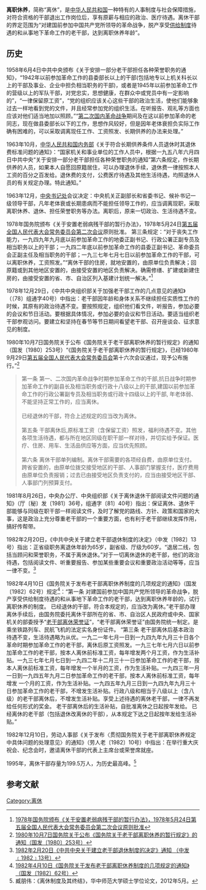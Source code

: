 '''离职休养'''，简称“离休”，是[[中华人民共和国|中华人民共和国]]一种特有的人事制度与社会保障措施，对符合资格的干部退出工作岗位后，享有原薪与相应的政治、医疗待遇。离休干部的界定范围为“对建国前参加中国共产党所领导的革命战争，脱产享受[[供给制|供给制度]]待遇的和从事地下革命工作的老干部，达到离职休养年龄”。
==历史==
1958年6月4日中共中央颁布《关于安排一部分老干部担任各种荣誉职务的通知》，“1942年以前参加革命工作的县委部长以上的干部(包括地专以上机关科长以上的干部及事业、企业中担负相当职务的干部)，或者是1945年以前参加革命工作的营级以上的军队干部，对党忠实，思想健康，在群众中或党员中有一定影响的”，“一律保留原工资”，“党的组织应该关心这些干部的政治生活，使他们能够象过去一样地看到党的文件，并且经常参加党的组织生活。在听报告、观礼等方面也应该对他们适当地加以照顾。”“[[第二次国内革命战争|第二次国内革命战争]]期间及在这以前参加革命的老同志，现在做县委部长以下的工作，思想作风较好，但是因年老体衰担负实际工作确有困难的，可以采取调离现任工作、工资照发、长期供养的办法来处理。”

1963年10月，[[中华人民共和国内务部|中华人民共和国内务部]]《关于符合长期供养条件人员退休时其退休费标准问题的通知》：“国家机关和事业单位的工作人员中，根据一九五八年六月四日中共中央“关于安排一部分老干部担任各种荣誉职务的通知”第六条规定，作长期供养的人员，如果本人自愿回原籍居住，可以办理退休手续，退休费一律按照本人工资的百分之百发给。退休费的支付，公费医疗待遇及其他生活待遇，均照退休人员的有关规定办理。特此通知。”

1963年12月，[[中共中央书记处|中央书记处]]会议决定：中央机关正副部长和省委书记、候补书记一级领导干部，凡年老体衰或长期患病而不能担任领导工作的，应当调离现职，采取离职休养、退休、担任荣誉职务等办法。离职后，原来一切政治、生活待遇不变。

1978年国务院颁布《关于安置老弱病残干部的暂行办法》，1978年5月24日[[第五届全国人民代表大会常务委员会第二次会议|第五届全国人民代表大会常务委员会第二次会议]]原则批准。 第三条规定：“对于丧失工作能力，一九四九年九月底以前参加革命工作的地委正副书记、行政公署正副专员及相当职务以上的干部；一九四二年底以前参加革命工作的县委正副书记、革命委员会正副主任及相当职务的干部；一九三七年七月七日以前参加革命工作的干部，可以离职休养，工资照发。”“离休干部的住房，就地安置的，由原单位负责解决；回原籍或到其他地区安置的，由接受安置的地区负责解决。确需修缮、扩建或新建住房的，由接受安置的省、市、自治区列入基建计划统一解决。”<ref>[http://www.npc.gov.cn/wxzl/wxzl/2000-12/07/content_9548.htm 1978年国务院颁布《关于安置老弱病残干部的暂行办法》，1978年5月24日第五届全国人民代表大会常务委员会第二次会议原则批准]</ref>

1978年12月29日，《中共中央组织部关于加强老干部工作的几点意见的通知》（〔78〕组通字40号）中指出：老干部因年龄和身体关系不继续担任实质性工作的时候，其原有的政治待遇不变。要按照规定，组织他们看文件，听报告，参加必要的会议和节日活动。要根据具体情况，参加必要的会议和节日活动。要适当组织老干部参观访问。要建立和坚持在春节等节日期间看望老干部、召开座谈会、征求意见的制度。

1980年10月7日国务院关于公布《国务院关于老干部离职休养的暂行规定》的通知（国发〔1980〕253号）“《国务院关于老干部离职休养的暂行规定》，已经1980年9月29日[[第五届全国人民代表大会常务委员会|第五届全国人民代表大会常务委员会]]第十六次会议通过，现予公布施行。”<ref>[http://www.scsio.ac.cn/jgsz/glbm/rsjyc/zcgz/xcsb/gjwj/201603/t20160311_4549146.html 1980年10月7日国务院关于公布《国务院关于老干部离职休养的暂行规定》的通知（国发〔1980〕253号）]</ref>
<blockquote>
第一条  第一、二次国内革命战争时期参加革命工作的干部,抗日战争时期参加革命工作的副县长及相当职务或行政十八级以上的干部,建国以前参加革命工作的行政公署副专员及相当职务或行政十四级以上的干部, 年老体弱、不能坚持正常工作的，应当离休。<br />  
<br />
已经退休的干部，符合上述规定的应当改为离休。<br />
<br />
第五条  干部离休后,原标准工资（含保留工资）照发，福利待遇不变。其他各项生活待遇，都与所在地区同级在职干部一样对待，并切实给予保证。医疗、住房、用车、生活品供应等方面，应当优先照顾。<br />
<br />
第六条  离休干部单列编制。离休干部需要的各项经自费，由原单位支付。跨省安置的，由原单位拨交接受地区的干部、人事部门掌握支付，医疗费用由原单位负责报销；过去已由接受地区负责支付的，应当由接受地区干部、人事部门列预算支付。
</blockquote>

1981年8月26日，中央办公厅、中央组织部《关于离休退休干部阅读文件问题的通知》（厅〔秘〕发〔1981〕36号，组通字〔81〕40号）指出：保证离休、退休干部能够与同级在职干部一样阅读文件，及时了解党的路线、方针、政策和国家的大事，这是政治上充分尊重老干部的一个重要方面，也有利于老干部继续发挥作用，搞好传帮带。

1982年2月20日，《中共中央关于建立老干部退休制度的决定》（中发〔1982〕13号）指出：正省级职务离退休年龄为65岁，副省级、厅级为60岁。“退居二线，包括当顾问和荣誉职务，不属于离休退休。”对于一切离休退休的老干部，他们的政治待遇，包括阅读文件、听重要报告、参加某些重要会议和重要政治活动等等，应当一律不变。<ref>[http://www.cflgb.gov.cn/zcfg/zgwj/2016-11-28-22.html  1982年2月20日《中共中央关于建立老干部退休制度的决定》通知 （中发﹝1982﹞13号）]</ref>

1982年4月10日《国务院关于发布老干部离职休养制度的几项规定的通知》（国发〔1982〕62号）规定<ref>[http://swlgbj.liuzhou.gov.cn/zcwj/201901/t20190131_1243522.html 1982年4月10日《国务院关于发布老干部离职休养制度的几项规定的通知》（国发〔1982〕62号）]</ref>：“第一条 对建国前参加中国共产党所领导的革命战争，脱产享受供给制度待遇的和从事地下革命工作的老干部，达到离职休养年龄的，试行离职休养的制度。 已经退休的干部，符合本规定的，应当改为离休。”老干部办理离休手续后，由国务院委托离休干部所在的省、市、自治区人民政府或中央、国家机关的部委授予“[[老干部离休荣誉证|老干部离休荣誉证]]”，“老干部离休荣誉证”由国务院统一制定。是乘坐铁路列车、民航飞机的法定实名身份证件。 “第三条 老干部离休后基本政治待遇不变，生活待遇略为从优。一九二一年七月一日到一九四九年九月三十日各个革命时期参加革命工作的老干部，离休后原工资照发。一九三七年七月六日以前参加革命工作的老干部，按本人离休前标准工资，每年增发两个月工资，作为生活补贴。一九三七年七月七日到一九四二年十二月三十一日参加革命工作的老干部，按本人离休前标准工资，每年增发一个半月的工资，作为生活补贴。一九四三年一月一日到一九四五年九月二日参加革命工作的老干部，按本人离休前标准工资，每年增发 一个月的工资，作为生活补贴。一九四五年九月三日到一九四九年九月三十日参加革命工作的老干部，不增发生活补贴。行政八级和相当于八级以上（含八级）的老干部离休后，不增发生活补贴。享受上述待遇的离休老干部，一律不再发给任何形式的奖金。 老干部离休后的生活补贴，自批准离休之日起按年发给。 已经离休的老干部（包括退休改离休的干部），从本规定下达之日起按年发给生活补贴。”

1982年12月10日，劳动人事部《关于发布〈贯彻国务院关于老干部离职休养规定中具体问题的处理意见〉的通知》（劳人老〔1982〕10号）中指出：在举行重大庆祝会、纪念会时，邀请离休干部的代表上主席台或荣誉席就座。 

1995年，离休干部存量为199.5万人，为历史最高峰。<ref>臧朋伟：《离休制度及其终结》，华中师范大学硕士学位论文，2012年5月。</ref> 
==参考文献==
<references/>
[[Category:离休|Category:离休]]